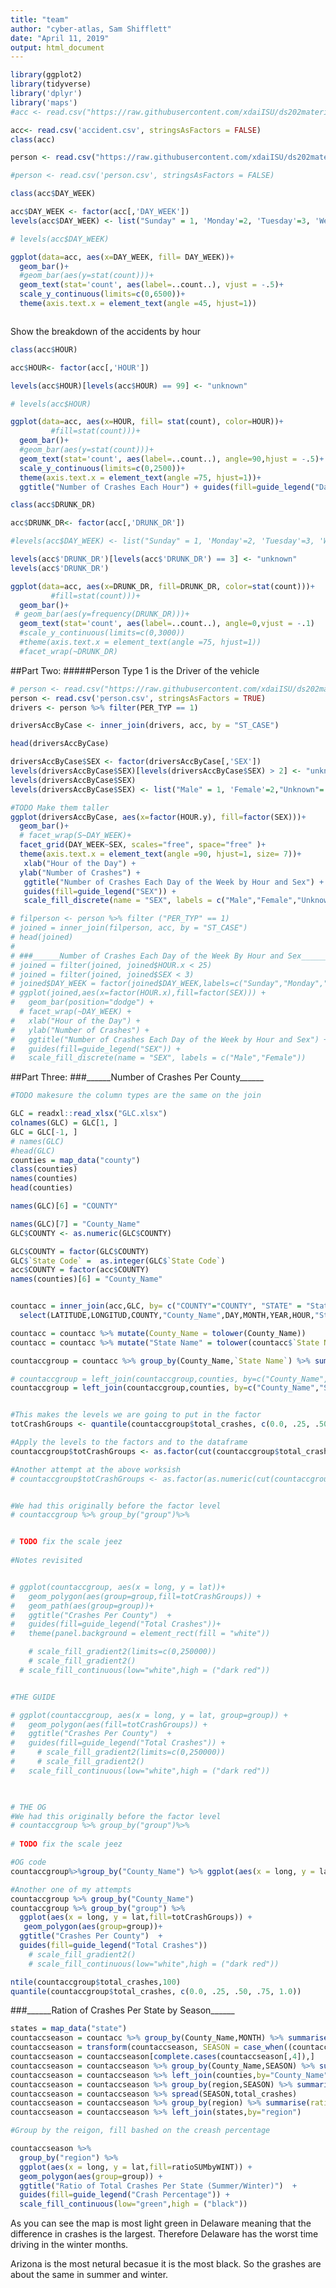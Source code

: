 ```yaml
---
title: "team"
author: "cyber-atlas, Sam Shifflett"
date: "April 11, 2019"
output: html_document
---
```


```r
library(ggplot2)
library(tidyverse)
library('dplyr')
library('maps')
#acc <- read.csv("https://raw.githubusercontent.com/xdaiISU/ds202materials/master/hwlabs/fars2017/accident.csv", stringsAsFactors = FALSE)

acc<- read.csv('accident.csv', stringsAsFactors = FALSE)
class(acc)

person <- read.csv("https://raw.githubusercontent.com/xdaiISU/ds202materials/master/hwlabs/fars2017/person.csv")

#person <- read.csv('person.csv', stringsAsFactors = FALSE)


```


```r
class(acc$DAY_WEEK)

acc$DAY_WEEK <- factor(acc[,'DAY_WEEK'])
levels(acc$DAY_WEEK) <- list("Sunday" = 1, 'Monday'=2, 'Tuesday'=3, 'Wednesday'=4, 'Thursday'=5, 'Friday'=6, 'Saturday'=7)

# levels(acc$DAY_WEEK)

ggplot(data=acc, aes(x=DAY_WEEK, fill= DAY_WEEK))+
  geom_bar()+
  #geom_bar(aes(y=stat(count)))+
  geom_text(stat='count', aes(label=..count..), vjust = -.5)+
  scale_y_continuous(limits=c(0,6500))+
  theme(axis.text.x = element_text(angle =45, hjust=1))



```


Show the breakdown of the accidents by hour

```r
class(acc$HOUR)

acc$HOUR<- factor(acc[,'HOUR'])

levels(acc$HOUR)[levels(acc$HOUR) == 99] <- "unknown"

# levels(acc$HOUR)

ggplot(data=acc, aes(x=HOUR, fill= stat(count), color=HOUR))+
         #fill=stat(count)))+
  geom_bar()+
  #geom_bar(aes(y=stat(count)))+
  geom_text(stat='count', aes(label=..count..), angle=90,hjust = -.5)+
  scale_y_continuous(limits=c(0,2500))+
  theme(axis.text.x = element_text(angle =75, hjust=1))+
  ggtitle("Number of Crashes Each Hour") + guides(fill=guide_legend("Days of the Month"))
```



```r

class(acc$DRUNK_DR)

acc$DRUNK_DR<- factor(acc[,'DRUNK_DR'])

#levels(acc$DAY_WEEK) <- list("Sunday" = 1, 'Monday'=2, 'Tuesday'=3, 'Wednesday'=4, 'Thursday'=5, 'Friday'=6, 'Saturday'=7)

levels(acc$'DRUNK_DR')[levels(acc$'DRUNK_DR') == 3] <- "unknown"
levels(acc$'DRUNK_DR')

ggplot(data=acc, aes(x=DRUNK_DR, fill=DRUNK_DR, color=stat(count)))+
         #fill=stat(count)))+
  geom_bar()+
 # geom_bar(aes(y=frequency(DRUNK_DR)))+
  geom_text(stat='count', aes(label=..count..), angle=0,vjust = -.1)
  #scale_y_continuous(limits=c(0,3000))
  #theme(axis.text.x = element_text(angle =75, hjust=1))
  #facet_wrap(~DRUNK_DR)


```

##Part Two:
#####Person Type 1 is the Driver of the vehicle

```r
# person <- read.csv("https://raw.githubusercontent.com/xdaiISU/ds202materials/master/hwlabs/fars2017/person.csv")
person <- read.csv('person.csv', stringsAsFactors = TRUE)
drivers <- person %>% filter(PER_TYP == 1)

driversAccByCase <- inner_join(drivers, acc, by = "ST_CASE")

head(driversAccByCase)

driversAccByCase$SEX <- factor(driversAccByCase[,'SEX'])
levels(driversAccByCase$SEX)[levels(driversAccByCase$SEX) > 2] <- "unknown"
levels(driversAccByCase$SEX)
levels(driversAccByCase$SEX) <- list("Male" = 1, 'Female'=2,"Unknown"='unknown')

#TODO Make them taller
ggplot(driversAccByCase, aes(x=factor(HOUR.y), fill=factor(SEX)))+
  geom_bar()+
  # facet_wrap(S~DAY_WEEK)+
  facet_grid(DAY_WEEK~SEX, scales="free", space="free" )+
  theme(axis.text.x = element_text(angle =90, hjust=1, size= 7))+
   xlab("Hour of the Day") + 
  ylab("Number of Crashes") + 
   ggtitle("Number of Crashes Each Day of the Week by Hour and Sex") + 
   guides(fill=guide_legend("SEX")) +
   scale_fill_discrete(name = "SEX", labels = c("Male","Female","Unknown"))

```

```r
# filperson <- person %>% filter ("PER_TYP" == 1)
# joined = inner_join(filperson, acc, by = "ST_CASE")
# head(joined)
# 
# ###______Number of Crashes Each Day of the Week By Hour and Sex______
# joined = filter(joined, joined$HOUR.x < 25)
# joined = filter(joined, joined$SEX < 3)
# joined$DAY_WEEK = factor(joined$DAY_WEEK,labels=c("Sunday","Monday","Tuesday","Wednesday","Thursday","Friday","Saturday"))
# ggplot(joined,aes(x=factor(HOUR.x),fill=factor(SEX))) + 
#   geom_bar(position="dodge") +
  # facet_wrap(~DAY_WEEK) +
#   xlab("Hour of the Day") + 
#   ylab("Number of Crashes") + 
#   ggtitle("Number of Crashes Each Day of the Week by Hour and Sex") + 
#   guides(fill=guide_legend("SEX")) +
#   scale_fill_discrete(name = "SEX", labels = c("Male","Female"))
```


##Part Three:
###______Number of Crashes Per County______
```r
#TODO makesure the column types are the same on the join

GLC = readxl::read_xlsx("GLC.xlsx")
colnames(GLC) = GLC[1, ] 
GLC = GLC[-1, ]
# names(GLC)
#head(GLC)
counties = map_data("county")
class(counties)
names(counties)
head(counties)

names(GLC)[6] = "COUNTY"

names(GLC)[7] = "County_Name"
GLC$COUNTY <- as.numeric(GLC$COUNTY)

GLC$COUNTY = factor(GLC$COUNTY)
GLC$`State Code` =  as.integer(GLC$`State Code`)
acc$COUNTY = factor(acc$COUNTY)
names(counties)[6] = "County_Name"


countacc = inner_join(acc,GLC, by= c("COUNTY"="COUNTY", "STATE" = "State Code")) %>%
  select(LATITUDE,LONGITUD,COUNTY,"County_Name",DAY,MONTH,YEAR,HOUR,"State Name")

countacc = countacc %>% mutate(County_Name = tolower(County_Name))
countacc = countacc %>% mutate("State Name" = tolower(countacc$`State Name`))

countaccgroup = countacc %>% group_by(County_Name,`State Name`) %>% summarise(total_crashes = n())

# countaccgroup = left_join(countaccgroup,counties, by=c("County_Name","State Name"="region"))
countaccgroup = left_join(countaccgroup,counties, by=c("County_Name","State Name"="region"))


#This makes the levels we are going to put in the factor
totCrashGroups <- quantile(countaccgroup$total_crashes, c(0.0, .25, .50, .75, 1.0)) 

#Apply the levels to the factors and to the dataframe
countaccgroup$totCrashGroups <- as.factor(cut(countaccgroup$total_crashes, totCrashGroups))

#Another attempt at the above worksish
# countaccgroup$totCrashGroups <- as.factor(as.numeric(cut(countaccgroup$total_crashes, seq(min(countaccgroup$total_crashes),max(countaccgroup$total_crashes), len=15)))) 


#We had this originally before the factor level  
# countaccgroup %>% group_by("group")%>%


# TODO fix the scale jeez
  
#Notes revisited


# ggplot(countaccgroup, aes(x = long, y = lat))+
#   geom_polygon(aes(group=group,fill=totCrashGroups)) +
#   geom_path(aes(group=group))+
#   ggtitle("Crashes Per County")  +
#   guides(fill=guide_legend("Total Crashes"))+
#   theme(panel.background = element_rect(fill = "white"))

    # scale_fill_gradient2(limits=c(0,250000))
    # scale_fill_gradient2()
  # scale_fill_continuous(low="white",high = ("dark red"))


#THE GUIDE

# ggplot(countaccgroup, aes(x = long, y = lat, group=group)) +
#   geom_polygon(aes(fill=totCrashGroups)) +
#   ggtitle("Crashes Per County")  +
#   guides(fill=guide_legend("Total Crashes")) +
#     # scale_fill_gradient2(limits=c(0,250000))
#     # scale_fill_gradient2()
#   scale_fill_continuous(low="white",high = ("dark red"))


  
# THE OG
#We had this originally before the factor level  
# countaccgroup %>% group_by("group")%>%
  
# TODO fix the scale jeez

#OG code
countaccgroup%>%group_by("County_Name") %>% ggplot(aes(x = long, y = lat,fill=total_crashes)) + geom_polygon(aes(group=group)) + ggtitle("Crashes Per County")  + guides(fill=guide_legend("Total Crashes")) + scale_fill_continuous(low="white",high = ("red"))

#Another one of my attempts
countaccgroup %>% group_by("County_Name") 
countaccgroup %>% group_by("group") %>%
  ggplot(aes(x = long, y = lat,fill=totCrashGroups)) +
   geom_polygon(aes(group=group))+
  ggtitle("Crashes Per County")  +
  guides(fill=guide_legend("Total Crashes"))
    # scale_fill_gradient2()
    # scale_fill_continuous(low="white",high = ("dark red"))
```


```r
ntile(countaccgroup$total_crashes,100)
quantile(countaccgroup$total_crashes, c(0.0, .25, .50, .75, 1.0)) 
```

###______Ration of Crashes Per State by Season______
```r
states = map_data("state")
countaccseason = countacc %>% group_by(County_Name,MONTH) %>% summarise(total_crashes=n())
countaccseason = transform(countaccseason, SEASON = case_when((countaccseason$MONTH >= 11 | countaccseason$MONTH <= 3) ~ "WINTER", (countaccseason$MONTH >= 5 & countaccseason$MONTH <= 8) ~ "SUMMER"))
countaccseason = countaccseason[complete.cases(countaccseason[,4]),]
countaccseason = countaccseason %>% group_by(County_Name,SEASON) %>% summarise(total_crash = sum(total_crashes))  
countaccseason = countaccseason %>% left_join(counties,by="County_Name")
countaccseason = countaccseason %>% group_by(region,SEASON) %>% summarise(total_crashes=sum(total_crash))
countaccseason = countaccseason %>% spread(SEASON,total_crashes)
countaccseason = countaccseason %>% group_by(region) %>% summarise(ratioSUMbyWINT = SUMMER/WINTER)
countaccseason = countaccseason %>% left_join(states,by="region")

#Group by the reigon, fill bashed on the creash percentage

countaccseason %>%
  group_by("region") %>% 
  ggplot(aes(x = long, y = lat,fill=ratioSUMbyWINT)) +
  geom_polygon(aes(group=group)) + 
  ggtitle("Ratio of Total Crashes Per State (Summer/Winter)")  +
  guides(fill=guide_legend("Crash Percentage")) +
  scale_fill_continuous(low="green",high = ("black"))
```

As you can see the map is most light green in Delaware meaning that the difference in crashes is the largest. Therefore Delaware has the worst time driving in the winter months.

Arizona is the most netural becasue it is the most black. So the grashes are about the same in summer and winter. 
